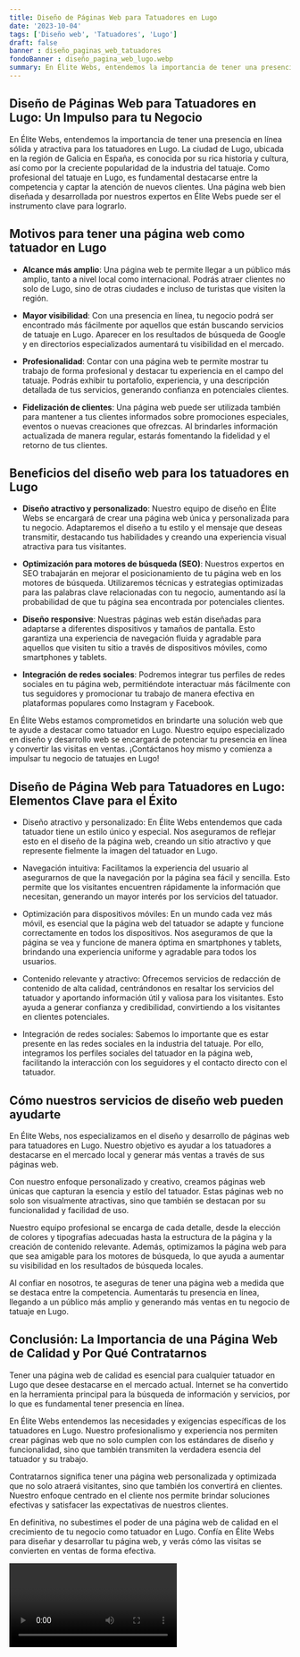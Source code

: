 ```yaml
---
title: Diseño de Páginas Web para Tatuadores en Lugo
date: '2023-10-04'
tags: ['Diseño web', 'Tatuadores', 'Lugo']
draft: false
banner : diseño_paginas_web_tatuadores
fondoBanner : diseño_pagina_web_lugo.webp
summary: En Élite Webs, entendemos la importancia de tener una presencia en línea sólida y atractiva para los tatuadores en Lugo. La ciudad de Lugo, ubicada en la región de Galicia en España, es conocida por su rica historia y cultura, así como por la creciente popularidad de la industria del tatuaje. Como profesional del tatuaje en Lugo, es fundamental destacarse entre la competencia y captar la atención de nuevos clientes. Una página web bien diseñada y desarrollada por nuestros expertos en Élite Webs puede ser el instrumento clave para lograrlo.
---
```


## Diseño de Páginas Web para Tatuadores en Lugo: Un Impulso para tu Negocio

En Élite Webs, entendemos la importancia de tener una presencia en línea sólida y atractiva para los tatuadores en Lugo. La ciudad de Lugo, ubicada en la región de Galicia en España, es conocida por su rica historia y cultura, así como por la creciente popularidad de la industria del tatuaje. Como profesional del tatuaje en Lugo, es fundamental destacarse entre la competencia y captar la atención de nuevos clientes. Una página web bien diseñada y desarrollada por nuestros expertos en Élite Webs puede ser el instrumento clave para lograrlo.

## Motivos para tener una página web como tatuador en Lugo

- **Alcance más amplio**: Una página web te permite llegar a un público más amplio, tanto a nivel local como internacional. Podrás atraer clientes no solo de Lugo, sino de otras ciudades e incluso de turistas que visiten la región.

- **Mayor visibilidad**: Con una presencia en línea, tu negocio podrá ser encontrado más fácilmente por aquellos que están buscando servicios de tatuaje en Lugo. Aparecer en los resultados de búsqueda de Google y en directorios especializados aumentará tu visibilidad en el mercado.

- **Profesionalidad**: Contar con una página web te permite mostrar tu trabajo de forma profesional y destacar tu experiencia en el campo del tatuaje. Podrás exhibir tu portafolio, experiencia, y una descripción detallada de tus servicios, generando confianza en potenciales clientes.

- **Fidelización de clientes**: Una página web puede ser utilizada también para mantener a tus clientes informados sobre promociones especiales, eventos o nuevas creaciones que ofrezcas. Al brindarles información actualizada de manera regular, estarás fomentando la fidelidad y el retorno de tus clientes.

## Beneficios del diseño web para los tatuadores en Lugo

- **Diseño atractivo y personalizado**: Nuestro equipo de diseño en Élite Webs se encargará de crear una página web única y personalizada para tu negocio. Adaptaremos el diseño a tu estilo y el mensaje que deseas transmitir, destacando tus habilidades y creando una experiencia visual atractiva para tus visitantes.

- **Optimización para motores de búsqueda (SEO)**: Nuestros expertos en SEO trabajarán en mejorar el posicionamiento de tu página web en los motores de búsqueda. Utilizaremos técnicas y estrategias optimizadas para las palabras clave relacionadas con tu negocio, aumentando así la probabilidad de que tu página sea encontrada por potenciales clientes.

- **Diseño responsive**: Nuestras páginas web están diseñadas para adaptarse a diferentes dispositivos y tamaños de pantalla. Esto garantiza una experiencia de navegación fluida y agradable para aquellos que visiten tu sitio a través de dispositivos móviles, como smartphones y tablets.

- **Integración de redes sociales**: Podremos integrar tus perfiles de redes sociales en tu página web, permitiéndote interactuar más fácilmente con tus seguidores y promocionar tu trabajo de manera efectiva en plataformas populares como Instagram y Facebook.

En Élite Webs estamos comprometidos en brindarte una solución web que te ayude a destacar como tatuador en Lugo. Nuestro equipo especializado en diseño y desarrollo web se encargará de potenciar tu presencia en línea y convertir las visitas en ventas. ¡Contáctanos hoy mismo y comienza a impulsar tu negocio de tatuajes en Lugo!

<GifSeo />

<Cta />

## Diseño de Página Web para Tatuadores en Lugo: Elementos Clave para el Éxito

- Diseño atractivo y personalizado: En Élite Webs entendemos que cada tatuador tiene un estilo único y especial. Nos aseguramos de reflejar esto en el diseño de la página web, creando un sitio atractivo y que represente fielmente la imagen del tatuador en Lugo.

- Navegación intuitiva: Facilitamos la experiencia del usuario al asegurarnos de que la navegación por la página sea fácil y sencilla. Esto permite que los visitantes encuentren rápidamente la información que necesitan, generando un mayor interés por los servicios del tatuador.

- Optimización para dispositivos móviles: En un mundo cada vez más móvil, es esencial que la página web del tatuador se adapte y funcione correctamente en todos los dispositivos. Nos aseguramos de que la página se vea y funcione de manera óptima en smartphones y tablets, brindando una experiencia uniforme y agradable para todos los usuarios.

- Contenido relevante y atractivo: Ofrecemos servicios de redacción de contenido de alta calidad, centrándonos en resaltar los servicios del tatuador y aportando información útil y valiosa para los visitantes. Esto ayuda a generar confianza y credibilidad, convirtiendo a los visitantes en clientes potenciales.

- Integración de redes sociales: Sabemos lo importante que es estar presente en las redes sociales en la industria del tatuaje. Por ello, integramos los perfiles sociales del tatuador en la página web, facilitando la interacción con los seguidores y el contacto directo con el tatuador.

## Cómo nuestros servicios de diseño web pueden ayudarte

En Élite Webs, nos especializamos en el diseño y desarrollo de páginas web para tatuadores en Lugo. Nuestro objetivo es ayudar a los tatuadores a destacarse en el mercado local y generar más ventas a través de sus páginas web.

Con nuestro enfoque personalizado y creativo, creamos páginas web únicas que capturan la esencia y estilo del tatuador. Estas páginas web no solo son visualmente atractivas, sino que también se destacan por su funcionalidad y facilidad de uso.

Nuestro equipo profesional se encarga de cada detalle, desde la elección de colores y tipografías adecuadas hasta la estructura de la página y la creación de contenido relevante. Además, optimizamos la página web para que sea amigable para los motores de búsqueda, lo que ayuda a aumentar su visibilidad en los resultados de búsqueda locales.

Al confiar en nosotros, te aseguras de tener una página web a medida que se destaca entre la competencia. Aumentarás tu presencia en línea, llegando a un público más amplio y generando más ventas en tu negocio de tatuaje en Lugo.

## Conclusión: La Importancia de una Página Web de Calidad y Por Qué Contratarnos

Tener una página web de calidad es esencial para cualquier tatuador en Lugo que desee destacarse en el mercado actual. Internet se ha convertido en la herramienta principal para la búsqueda de información y servicios, por lo que es fundamental tener presencia en línea.

En Élite Webs entendemos las necesidades y exigencias específicas de los tatuadores en Lugo. Nuestro profesionalismo y experiencia nos permiten crear páginas web que no solo cumplen con los estándares de diseño y funcionalidad, sino que también transmiten la verdadera esencia del tatuador y su trabajo.

Contratarnos significa tener una página web personalizada y optimizada que no solo atraerá visitantes, sino que también los convertirá en clientes. Nuestro enfoque centrado en el cliente nos permite brindar soluciones efectivas y satisfacer las expectativas de nuestros clientes.

En definitiva, no subestimes el poder de una página web de calidad en el crecimiento de tu negocio como tatuador en Lugo. Confía en Élite Webs para diseñar y desarrollar tu página web, y verás cómo las visitas se convierten en ventas de forma efectiva.

<Video />

<CtaBot job='Tatuadores' city='Lugo'/>

<Gmaps query='Lugo+españa+maps' />